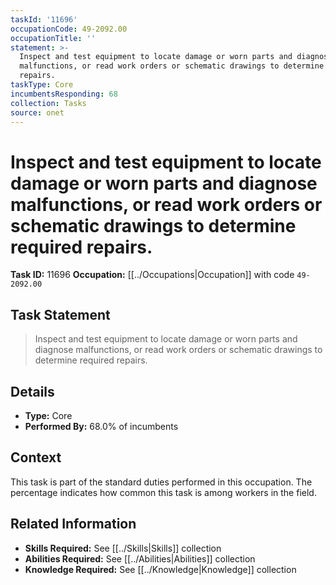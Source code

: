 ```yaml
---
taskId: '11696'
occupationCode: 49-2092.00
occupationTitle: ''
statement: >-
  Inspect and test equipment to locate damage or worn parts and diagnose
  malfunctions, or read work orders or schematic drawings to determine required
  repairs.
taskType: Core
incumbentsResponding: 68
collection: Tasks
source: onet
---
```

# Inspect and test equipment to locate damage or worn parts and diagnose malfunctions, or read work orders or schematic drawings to determine required repairs.

**Task ID:** 11696
**Occupation:** [[../Occupations|Occupation]] with code `49-2092.00`

## Task Statement

> Inspect and test equipment to locate damage or worn parts and diagnose malfunctions, or read work orders or schematic drawings to determine required repairs.

## Details

- **Type:** Core
- **Performed By:** 68.0% of incumbents

## Context

This task is part of the standard duties performed in this occupation. The percentage indicates how common this task is among workers in the field.

## Related Information

- **Skills Required:** See [[../Skills|Skills]] collection
- **Abilities Required:** See [[../Abilities|Abilities]] collection
- **Knowledge Required:** See [[../Knowledge|Knowledge]] collection
